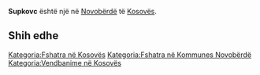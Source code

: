 {{Fshat në 
 | Emri                = Supkovc
 | EmriAlt                = 
 | NAME_SHORT_FORM=      
 | NAME_GENERIC=      
 | NAME_SORT_NAME_RO=      SUPKOVC
 | FULL_NAME_RO = Supkovc
 | FULL_NAME_ND_RO=Supkovc
 | SORT_NAME_RG=SUPKOVC
 | FULL_NAME_RG=Supkovc
 | FULL_NAME_ND_RG=Supkovc
 | SRP_NAME_SHORT_FORM=      
 | SRP_NAME_GENERIC=      
 | SRP_NAME_SORT_NAME_RO=      
 | SRP_FULL_NAME_RO = 
 | SRP_FULL_NAME_ND_RO=
 | SRP_SORT_NAME_RG=
 | SRP_FULL_NAME_RG=
 | SRP_FULL_NAME_ND_RG=
 | Emri (Rasa dhanore) = 
 | Figura              = 
 | Shteti              = Kosovo
 | Komuna              = Novobërdë
 | Kodi postar         = 
 | Sipërfaqja          = 

 | Popullsia           = 

 | Regj. i popullsisë  = 
 | Dend. e popullsisë  = 
 | Faqja zyrtare       = 
 <!--- Koordinatat ----> 
 | Gjerësia            = 42.886111
 | Gjatësia            = 20.885833
 | Lartësia            = 
}}
'''Supkovc''' është një [[]] në [[Novobërdë]] të [[Kosovës]].

<!-- == Gjeografia == -->
<!-- == Historia == -->
<!-- == Demografia == -->
== Shih edhe ==
{{Komuna Novobërdë}}
{{Kosovo-Administrata-Cung}}

[[Kategoria:Fshatra në Kosovës]]
[[Kategoria:Fshatra në Kommunes Novobërdë]]
[[Kategoria:Vendbanime në Kosovës]]